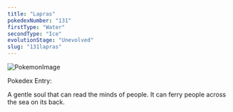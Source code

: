 ```yaml
---
title: "Lapras"
pokedexNumber: "131"
firstType: "Water"
secondType: "Ice"
evolutionStage: "Unevolved"
slug: "131lapras"
---
```


![PokemonImage](https://archives.bulbagarden.net/media/upload/thumb/9/99/0131Lapras.png/140px-0131Lapras.png)

Pokedex Entry:

A gentle soul that can read the minds of people. It can ferry people across the sea on its back.
